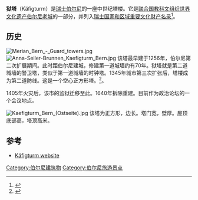 {{Infobox Historic Site
| name = 狱塔
| native_name = Käfigturm
| image = <!-- 檔案不存在 File:Bern Kaefigturm.jpg -->
| image_size = 200
| locmapin = Switzerland
| map_caption = 
| coordinates = {{coord|46|56|54|N|7|26|38|E|type:landmark_region:CH-BE|display=inline,title}}
| location = [[伯尔尼老城|伯尔尼老城]]
| built = 1256
| demolished = 1640
| rebuilt = 1641-44
| height = {{convert|49|m|ft|abbr=on}}
| designation1 = World Heritage Site
| designation1_partof = 世界文化遗产[[伯尔尼老城|伯尔尼老城]]
| designation2 = Swiss
}}
'''狱塔'''（Käfigturm）是[[瑞士|瑞士]][[伯尔尼|伯尔尼]]的一座中世纪塔楼。它是[[联合国教科文组织|联合国教科文组织]][[世界文化遗产|世界文化遗产]][[伯尔尼老城|伯尔尼老城]]的一部分，并列入[[瑞士国家和区域重要文化财产名录|瑞士国家和区域重要文化财产名录]]<ref>{{cite web|url=http://www.bevoelkerungsschutz.admin.ch/internet/bs/de/home/themen/kgs/kgs_inventar/a-objekte.html|title=Kantonsliste A-Objekte|year=2009|work=KGS Inventar|publisher=Federal Office of Civil Protection|language=De|accessdate=6 September 2011|deadurl=yes|archiveurl=https://web.archive.org/web/20100628110559/http://www.bevoelkerungsschutz.admin.ch/internet/bs/de/home/themen/kgs/kgs_inventar/a-objekte.html|archivedate=2010年6月28日}}</ref>。

==历史==
[[File:Merian_Bern_-_Guard_towers.jpg|thumb]]
[[File:Anna-Seiler-Brunnen_Kaefigturm_Bern.jpg|thumb]]
该塔最早建于1256年，伯尔尼第二次扩展期间。此时距伯尔尼建城，修建第一道城墙约有70年。狱塔就是第二道城墙的警卫塔，类似于第一道城墙的时钟塔。1345年城市第三次扩张后，塔楼成为第二道防线。这是一个空心正方形塔。<ref name="Hofer 129">{{cite book|author=Hofer, Paul|title=Band 1: Die Stadt Bern|publisher=Verlag Birkhäuser|location=Basel|year=1952|pages=129|url=http://digibiblio.unibe.ch/digibern/Chopin/Engine/Systematik/viewer.asp?KatalogID=1&ImgNum=139|language=de|access-date=2017-03-12|archive-url=https://web.archive.org/web/20190105201410/http://digibiblio.unibe.ch/digibern/Chopin/Engine/Systematik/viewer.asp?KatalogID=1&ImgNum=139|archive-date=2019-01-05|dead-url=yes}}</ref>。

1405年火灾后，该市的监狱迁移至此。1640年拆除重建。目前作为政治论坛的一个会议地点。

[[File:Kaefigturm_Bern_(Ostseite).jpg|thumb]]
该塔为正方形，边长{{convert|9.8|m|ft|abbr=on}}。塔门宽{{convert|5|m|ft|abbr=on}}，壁厚{{convert|2.5|m|ft|abbr=on}}。屋顶底部高{{convert|23.2|m|ft|abbr=on}}，塔顶高{{convert|49|m|ft|abbr=on}}米。

==参考==
{{reflist}}
*[https://web.archive.org/web/20110902031633/http://www.kaefigturm.ch/d/Seiten/welcome.aspx Käfigturm website]
{{伯尔尼老城}}

[[Category:伯尔尼建筑物|Category:伯尔尼建筑物]]
[[Category:伯尔尼旅游景点|Category:伯尔尼旅游景点]]